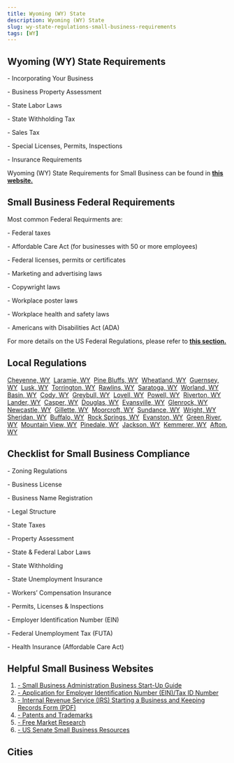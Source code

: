 ```yaml
---
title: Wyoming (WY) State
description: Wyoming (WY) State
slug: wy-state-regulations-small-business-requirements
tags: [WY]
---
```



<PostMeta category="business-compliance" />

**Wyoming (WY) State Requirements**
-----------------------------------

\- Incorporating Your Business

\- Business Property Assessment

\- State Labor Laws

\- State Withholding Tax

\- Sales Tax

\- Special Licenses, Permits, Inspections

\- Insurance Requirements

Wyoming (WY) State Requirements for Small Business can be found in **[this website.](https://sos.wyo.gov/business/startabusiness.aspx)**

**Small Business Federal Requirements**
---------------------------------------

Most common Federal Requirments are:

\- Federal taxes

\- Affordable Care Act (for businesses with 50 or more employees)

\- Federal licenses, permits or certificates

\- Marketing and advertising laws

\- Copywright laws

\- Workplace poster laws

\- Workplace health and safety laws

\- Americans with Disabilities Act (ADA)

For more details on the US Federal Regulations, please refer to **[this section.](../federal-regulations/)**

Local Regulations
------------------------
[Cheyenne, WY](/cheyenne-wy-small-business-requirements)  [Laramie, WY](/laramie-wy-small-business-requirements)  [Pine Bluffs, WY](/pinebluffs-wy-small-business-requirements)  [Wheatland, WY](/wheatland-wy-small-business-requirements)  [Guernsey, WY](/guernsey-wy-small-business-requirements)  [Lusk, WY](/lusk-wy-small-business-requirements)  [Torrington, WY](/torrington-wy-small-business-requirements)  [Rawlins, WY](/rawlins-wy-small-business-requirements)  [Saratoga, WY](/saratoga-wy-small-business-requirements)  [Worland, WY](/worland-wy-small-business-requirements)  [Basin, WY](/basin-wy-small-business-requirements)  [Cody, WY](/cody-wy-small-business-requirements)  [Greybull, WY](/greybull-wy-small-business-requirements)  [Lovell, WY](/lovell-wy-small-business-requirements)  [Powell, WY](/powell-wy-small-business-requirements)  [Riverton, WY](/riverton-wy-small-business-requirements)  [Lander, WY](/lander-wy-small-business-requirements)  [Casper, WY](/casper-wy-small-business-requirements)  [Douglas, WY](/douglas-wy-small-business-requirements)  [Evansville, WY](/evansville-wy-small-business-requirements)  [Glenrock, WY](/glenrock-wy-small-business-requirements)  [Newcastle, WY](/newcastle-wy-small-business-requirements)  [Gillette, WY](/gillette-wy-small-business-requirements)  [Moorcroft, WY](/moorcroft-wy-small-business-requirements)  [Sundance, WY](/sundance-wy-small-business-requirements)  [Wright, WY](/wright-wy-small-business-requirements)  [Sheridan, WY](/sheridan-wy-small-business-requirements)  [Buffalo, WY](/buffalo-wy-small-business-requirements)  [Rock Springs, WY](/rocksprings-wy-small-business-requirements)  [Evanston, WY](/evanston-wy-small-business-requirements)  [Green River, WY](/greenriver-wy-small-business-requirements)  [Mountain View, WY](/mountainview-wy-small-business-requirements)  [Pinedale, WY](/pinedale-wy-small-business-requirements)  [Jackson, WY](/jackson-wy-small-business-requirements)  [Kemmerer, WY](/kemmerer-wy-small-business-requirements)  [Afton, WY](/afton-wy-small-business-requirements)

Checklist for Small Business Compliance
---------------------------------------

\- Zoning Regulations

\- Business License

\- Business Name Registration

\- Legal Structure

\- State Taxes

\- Property Assessment

\- State & Federal Labor Laws

\- State Withholding

\- State Unemployment Insurance

\- Workers’ Compensation Insurance

\- Permits, Licenses & Inspections

\- Employer Identification Number (EIN)

\- Federal Unemployment Tax (FUTA)

\- Health Insurance (Affordable Care Act)

Helpful Small Business Websites
-------------------------------

1.  [\- Small Business Administration Business Start-Up Guide](https://www.sba.gov/business-guide)
2.  [\- Application for Employer Identification Number (EIN)/Tax ID Number](https://www.irs.gov/businesses/small-businesses-self-employed/apply-for-an-employer-identification-number-ein-online)
3.  [\- Internal Revenue Service (IRS) Starting a Business and Keeping Records Form (PDF)](https://www.irs.gov/pub/irs-pdf/p583.pdf)
4.  [\- Patents and Trademarks](https://www.uspto.gov/)
5.  [\- Free Market Research](https://www.sba.gov/blogs/)
6.  [\- US Senate Small Business Resources](https://www.sbc.senate.gov/public/index.cfm/resources)

Cities
-----------------------------------------

